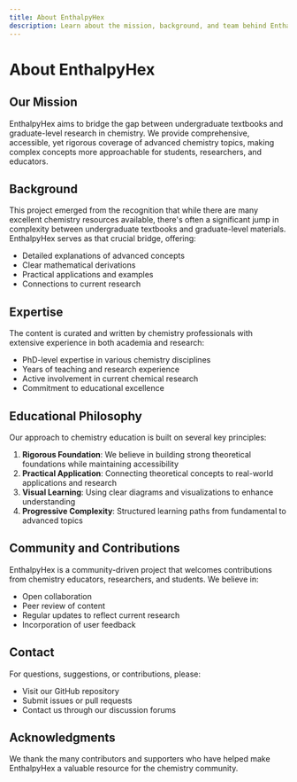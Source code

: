 ```yaml
---
title: About EnthalpyHex
description: Learn about the mission, background, and team behind EnthalpyHex
---
```


# About EnthalpyHex

## Our Mission

EnthalpyHex aims to bridge the gap between undergraduate textbooks and graduate-level research in chemistry. We provide comprehensive, accessible, yet rigorous coverage of advanced chemistry topics, making complex concepts more approachable for students, researchers, and educators.

## Background

This project emerged from the recognition that while there are many excellent chemistry resources available, there's often a significant jump in complexity between undergraduate textbooks and graduate-level materials. EnthalpyHex serves as that crucial bridge, offering:

- Detailed explanations of advanced concepts
- Clear mathematical derivations
- Practical applications and examples
- Connections to current research

## Expertise

The content is curated and written by chemistry professionals with extensive experience in both academia and research:

- PhD-level expertise in various chemistry disciplines
- Years of teaching and research experience
- Active involvement in current chemical research
- Commitment to educational excellence

## Educational Philosophy

Our approach to chemistry education is built on several key principles:

1. **Rigorous Foundation**: We believe in building strong theoretical foundations while maintaining accessibility
2. **Practical Application**: Connecting theoretical concepts to real-world applications and research
3. **Visual Learning**: Using clear diagrams and visualizations to enhance understanding
4. **Progressive Complexity**: Structured learning paths from fundamental to advanced topics

## Community and Contributions

EnthalpyHex is a community-driven project that welcomes contributions from chemistry educators, researchers, and students. We believe in:

- Open collaboration
- Peer review of content
- Regular updates to reflect current research
- Incorporation of user feedback

## Contact

For questions, suggestions, or contributions, please:

- Visit our GitHub repository
- Submit issues or pull requests
- Contact us through our discussion forums

## Acknowledgments

We thank the many contributors and supporters who have helped make EnthalpyHex a valuable resource for the chemistry community. 